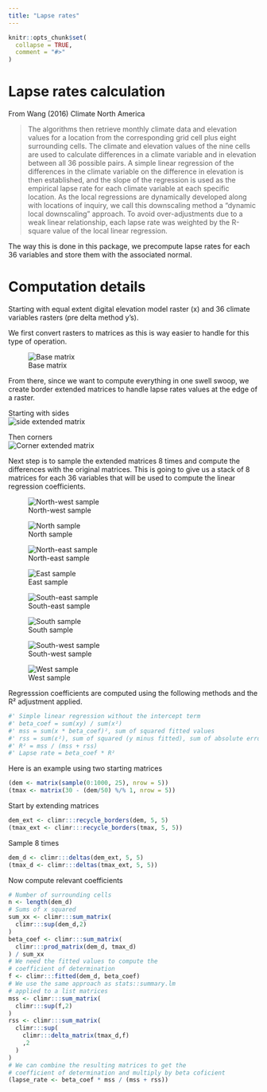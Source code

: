 ```yaml
---
title: "Lapse rates"
---
```


```r
knitr::opts_chunk$set(
  collapse = TRUE,
  comment = "#>"
)
```

# Lapse rates calculation

From Wang (2016) Climate North America

 > The algorithms then retrieve monthly climate data and elevation values for a location from the corresponding grid cell plus eight surrounding cells. The climate and elevation values of the nine cells are used to calculate differences in a climate variable and in elevation between all 36 possible pairs. A simple linear regression of the differences in the climate variable on the difference in elevation is then established, and the slope of the regression is used as the empirical lapse rate for each climate variable at each specific location. As the local regressions are dynamically developed along with locations of inquiry, we call this downscaling method a “dynamic local downscaling” approach. To avoid over-adjustments due to a weak linear relationship, each lapse rate was weighted by the R-square value of the local linear regression.
 
The way this is done in this package, we precompute lapse rates for each 36 variables and store them with the associated normal.

# Computation details

Starting with equal extent digital elevation model raster (x) and 36 climate variables rasters (pre delta method y's).

We first convert rasters to matrices as this is way easier to handle for this type of operation.  
  
![Base matrix](./assets/grid.svg)  
  
From there, since we want to compute everything in one swell swoop, we create border extended matrices to handle lapse rates values at the edge of a raster.
  
Starting with sides  
![side extended matrix](./assets/grid2.svg)  
  
Then corners  
![Corner extended matrix](./assets/grid3.svg)  
  
Next step is to sample the extended matrices 8 times and compute the differences with the original matrices. This is going to give us a stack of 8 matrices for each 36 variables that will be used to compute the linear regression coefficients.
  
![North-west sample](./assets/grid4.svg)  
  
![North sample](./assets/grid5.svg)  
  
![North-east sample](./assets/grid6.svg)  
  
![East sample](./assets/grid7.svg)  
  
![South-east sample](./assets/grid8.svg)  
  
![South sample](./assets/grid9.svg)  
  
![South-west sample](./assets/grid10.svg)  
  
![West sample](./assets/grid11.svg)  
  
Regresssion coefficients are computed using the following methods and the R² adjustment applied.

```r
#' Simple linear regression without the intercept term
#' beta_coef = sum(xy) / sum(x²)
#' mss = sum(x * beta_coef)², sum of squared fitted values
#' rss = sum(ε²), sum of squared (y minus fitted), sum of absolute errors
#' R² = mss / (mss + rss)
#' Lapse rate = beta_coef * R²
```

Here is an example using two starting matrices

```r
(dem <- matrix(sample(0:1000, 25), nrow = 5))
(tmax <- matrix(30 - (dem/50) %/% 1, nrow = 5))
```

Start by extending matrices

```r
dem_ext <- climr:::recycle_borders(dem, 5, 5)
(tmax_ext <- climr:::recycle_borders(tmax, 5, 5))
```

Sample 8 times

```r
dem_d <- climr:::deltas(dem_ext, 5, 5)
(tmax_d <- climr:::deltas(tmax_ext, 5, 5))
```

Now compute relevant coefficients
```r
# Number of surrounding cells
n <- length(dem_d)
# Sums of x squared
sum_xx <- climr:::sum_matrix(
  climr:::sup(dem_d,2)
)
beta_coef <- climr:::sum_matrix(
  climr:::prod_matrix(dem_d, tmax_d)
) / sum_xx
# We need the fitted values to compute the
# coefficient of determination
f <- climr:::fitted(dem_d, beta_coef)
# We use the same approach as stats::summary.lm
# applied to a list matrices
mss <- climr:::sum_matrix(
  climr:::sup(f,2)
)
rss <- climr:::sum_matrix(
  climr:::sup(
    climr:::delta_matrix(tmax_d,f)
    ,2
  )
)
# We can combine the resulting matrices to get the
# coefficient of determination and multiply by beta coficient
(lapse_rate <- beta_coef * mss / (mss + rss))

```
